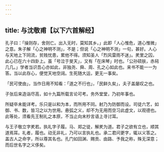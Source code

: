 ```yaml
---
---
---
```

title: 与沈敬甫【以下六首解经】
---



孔子曰：「操则存，舍则亡。出入无时，莫知其乡。」此即「人心惟危，道心惟微」之意。朱子解「心之神明不测」，不是；但说「心之神明不测」一句，甚好。人心与天地上下同流，贫贱忧患，累他不得。须知圣人「烈风雷雨不迷」。羑里之囚，此心已在六十四卦上。虽「号泣于旻天」，又有「在床琴」时也。「公孙硕肤，赤舄几几。」学者当识吾心亦如此，非独尧、舜、周、孔之心如此也。来书不能一一为答。当以此存心，便觉天地空阔。生死随大运，更无一事矣。

「民可使由」，当作日用不知看：「道之不行也」，「民鲜久矣」，夫子盖屡叹之也。

子张后来造诣尽高，如十九篇所载言论可考。务外堂堂，乃初年事也。

所疑卒未能详考。乐只是以和为本，而所用不同。射乃为防御而设。司徒六艺，如御、书、数，皆习之以为世用。悬弧之义，却不为无用而空习此虚文，以观德也。此等处，须看先王制礼之本原，不当止向末杪言语上寻讨耳。

与王子敬立字羑若。执礼字子履。马、郑之徒，解羑为道。君子之欲有立也，顺其道焉耳。礼者，履也。动无非礼，乃可以言执礼也。承二君问更字，辄以义答之。盖古人之命字，所以尊其名也。孔门如回渊、赐贡、由路、予我之称，殊无深意；而后世名字之义侈矣。
